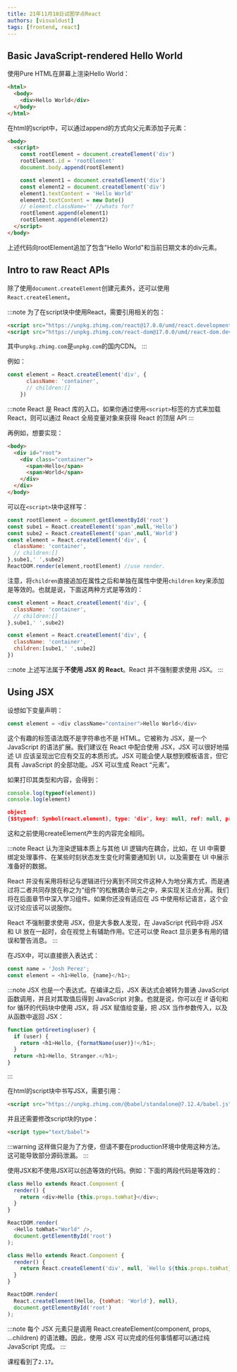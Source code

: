 ```yaml
---
title: 21年11月18日试图学点React
authors: [visualdust]
tags: [frontend, react]
---
```



## Basic JavaScript-rendered Hello World

使用Pure HTML在屏幕上渲染Hello World：

```html
<html>
  <body>
    <div>Hello World</div>
  </body>
</html>
```

<!--truncate-->

在html的script中，可以通过append的方式向父元素添加子元素：

```html
<body>
  <script>
    const rootElement = document.createElement('div')
    rootElement.id = 'rootElement'
    document.body.append(rootElement)

    const element1 = document.createElement('div')
    const element2 = document.createElement('div')
    element1.textContent = 'Hello World'
    element2.textContent = new Date()
    // element.className='' //whats for?
    rootElement.append(element1)
    rootElement.append(element2)
  </script>
</body>
```

上述代码向rootElement追加了包含"Hello World"和当前日期文本的div元素。

## Intro to raw React APIs

除了使用`document.createElement`创建元素外，还可以使用`React.createElement`。

:::note
为了在script块中使用React，需要引用相关的包：
```html
<script src="https://unpkg.zhimg.com/react@17.0.0/umd/react.development.js"></script>
<script src="https://unpkg.zhimg.com/react-dom@17.0.0/umd/react-dom.development.js"></script>
```
其中`unpkg.zhimg.com`是`unpkg.com`的国内CDN。
:::

例如：

```js
const element = React.createElement('div', {
      className: 'container',
      // children:[]
    })
```

:::note
React 是 React 库的入口。如果你通过使用`<script>`标签的方式来加载 React，则可以通过 React 全局变量对象来获得 React 的顶层 API
:::

再例如，想要实现：

```html
<body>
  <div id="root">
    <div class="container">
      <span>Hello</span>
      <span>World</span>
    </div>
  </div>
</body>
```

可以在`<script>`块中这样写：

```js
const rootElement = document.getElementById('root')
const sube1 = React.createElement('span',null,'Hello')
const sube2 = React.createElement('span',null,'World')
const element = React.createElement('div', {
  className: 'container',
  // children:[]
},sube1,' ',sube2)
ReactDOM.render(element,rootElement) //use render.
```

注意，将`children`直接追加在属性之后和单独在属性中使用`children` key来添加是等效的。也就是说，下面这两种方式是等效的：

<Tabs groupId="form1">
  <TabItem value="方式 1" default>

  ```js
  const element = React.createElement('div', {
    className: 'container',
    // children:[]
  },sube1,' ',sube2)
  ```

  </TabItem>
  <TabItem value="方式 2">

  ```js
  const element = React.createElement('div', {
    className: 'container',
    children:[sube1,' ',sube2]
  })

  ```

  </TabItem>
</Tabs>

:::note
上述写法属于**不使用 JSX 的 React**。React 并不强制要求使用 JSX。
:::

## Using JSX

设想如下变量声明：

```js
const element = <div className="container">Hello World</div>
```
这个有趣的标签语法既不是字符串也不是 HTML。它被称为 JSX，是一个 JavaScript 的语法扩展。我们建议在 React 中配合使用 JSX，JSX 可以很好地描述 UI 应该呈现出它应有交互的本质形式。JSX 可能会使人联想到模板语言，但它具有 JavaScript 的全部功能。JSX 可以生成 React “元素”。

如果打印其类型和内容，会得到：

<Tabs groupId="form3">
  <TabItem value="代码" default>

  ```js
  console.log(typeof(element))
  console.log(element)
  ```

  </TabItem>
  <TabItem value="输出">

  ```json
  object
  {$$typeof: Symbol(react.element), type: 'div', key: null, ref: null, props: {…}, …}
  ```

  </TabItem>
</Tabs>

这和之前使用createElement产生的内容完全相同。

:::note
React 认为渲染逻辑本质上与其他 UI 逻辑内在耦合，比如，在 UI 中需要绑定处理事件、在某些时刻状态发生变化时需要通知到 UI，以及需要在 UI 中展示准备好的数据。

React 并没有采用将标记与逻辑进行分离到不同文件这种人为地分离方式，而是通过将二者共同存放在称之为“组件”的松散耦合单元之中，来实现关注点分离。我们将在后面章节中深入学习组件。如果你还没有适应在 JS 中使用标记语言，这个会议讨论应该可以说服你。

React 不强制要求使用 JSX，但是大多数人发现，在 JavaScript 代码中将 JSX 和 UI 放在一起时，会在视觉上有辅助作用。它还可以使 React 显示更多有用的错误和警告消息。
:::

在JSX中，可以直接嵌入表达式：

```js
const name = 'Josh Perez';
const element = <h1>Hello, {name}</h1>;
```

:::note
JSX 也是一个表达式。在编译之后，JSX 表达式会被转为普通 JavaScript 函数调用，并且对其取值后得到 JavaScript 对象。也就是说，你可以在 if 语句和 for 循环的代码块中使用 JSX，将 JSX 赋值给变量，把 JSX 当作参数传入，以及从函数中返回 JSX：

```js
function getGreeting(user) {
  if (user) {
    return <h1>Hello, {formatName(user)}!</h1>;
  }
  return <h1>Hello, Stranger.</h1>;
}
```

:::

在html的script块中书写JSX，需要引用：

```html
<script src="https://unpkg.zhimg.com/@babel/standalone@7.12.4/babel.js"></script>
```

并且还需要修改script块的type：

```html
<script type="text/babel">
```

:::warning
这样做只是为了方便，但请不要在production环境中使用这种方法。这可能导致部分源码泄漏。
:::

使用JSX和不使用JSX可以创造等效的代码。例如：下面的两段代码是等效的：

<Tabs groupId="form2">
  <TabItem value="使用JSX" default>

  ```js
  class Hello extends React.Component {
    render() {
      return <div>Hello {this.props.toWhat}</div>;
    }
  }

  ReactDOM.render(
    <Hello toWhat="World" />,
    document.getElementById('root')
  );
  ```

  </TabItem>
  <TabItem value="不使用JSX">

  ```js
  class Hello extends React.Component {
    render() {
      return React.createElement('div', null, `Hello ${this.props.toWhat}`);
    }
  }

  ReactDOM.render(
    React.createElement(Hello, {toWhat: 'World'}, null),
    document.getElementById('root')
  );
  ```

  </TabItem>
</Tabs>

:::note
每个 JSX 元素只是调用 React.createElement(component, props, ...children) 的语法糖。因此，使用 JSX 可以完成的任何事情都可以通过纯 JavaScript 完成。
:::

课程看到了`2.17`。
